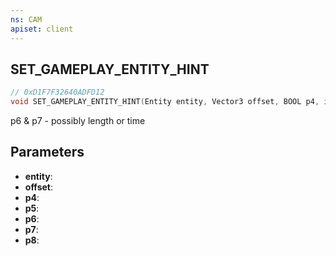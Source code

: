 ```yaml
---
ns: CAM
apiset: client
---
```

## SET_GAMEPLAY_ENTITY_HINT

```c
// 0xD1F7F32640ADFD12
void SET_GAMEPLAY_ENTITY_HINT(Entity entity, Vector3 offset, BOOL p4, int p5, int p6, int p7, Any p8);
```

p6 & p7 - possibly length or time

## Parameters
* **entity**:
* **offset**:
* **p4**:
* **p5**:
* **p6**:
* **p7**:
* **p8**: